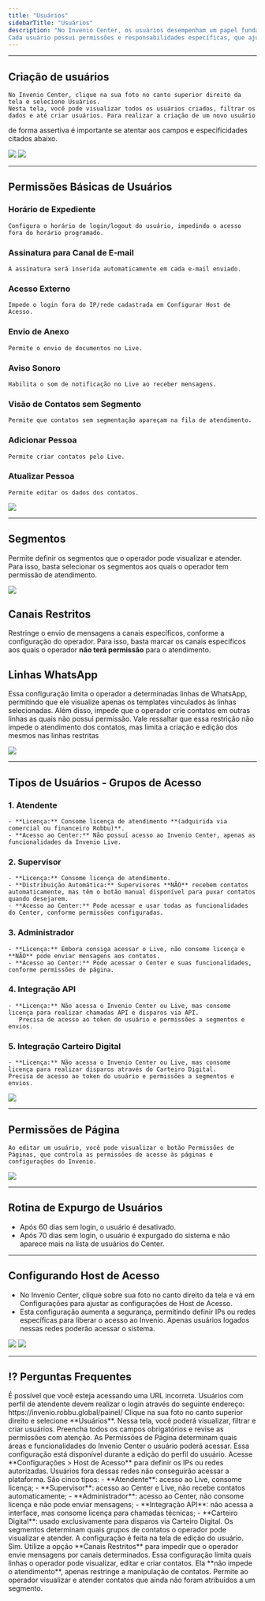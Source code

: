 ```yaml
---
title: "Usuários"
sidebarTitle: "Usuários"
description: "No Invenio Center, os usuários desempenham um papel fundamental na organização e no fluxo de atendimento. 
Cada usuário possui permissões e responsabilidades específicas, que ajudam a garantir que o sistema funcione de forma eficiente."
---
```

---

##  Criação de usuários 

	No Invenio Center, clique na sua foto no canto superior direito da tela e selecione Usuários.
	Nesta tela, você pode visualizar todos os usuários criados, filtrar os dados e até criar usuários. Para realizar a criação de um novo usuário 
de forma assertiva é importante se atentar aos campos e especificidades citados abaixo.

<img src="https://robbublob.blob.core.windows.net/docs/invenio-center/invenio-center/usuarios/img1usuarios.png" />

<img src="https://robbublob.blob.core.windows.net/docs/invenio-center/invenio-center/usuarios/img1.1usuarios.png" />

---

## Permissões Básicas de Usuários
###	Horário de Expediente
	Configura o horário de login/logout do usuário, impedindo o acesso fora do horário programado.
    
### Assinatura para Canal de E-mail
	A assinatura será inserida automaticamente em cada e-mail enviado.
###	Acesso Externo
	Impede o login fora do IP/rede cadastrada em Configurar Host de Acesso.
###	Envio de Anexo
    Permite o envio de documentos no Live.
###	Aviso Sonoro
    Habilita o som de notificação no Live ao receber mensagens.
###	Visão de Contatos sem Segmento
    Permite que contatos sem segmentação apareçam na fila de atendimento.
###	Adicionar Pessoa
    Permite criar contatos pelo Live.
###	Atualizar Pessoa
    Permite editar os dados dos contatos.

<img src="https://robbublob.blob.core.windows.net/docs/invenio-center/invenio-center/usuarios/img2usuarios.png" /> 

---

##  Segmentos
 Permite definir os segmentos que o operador pode visualizar e atender. Para isso, basta selecionar os segmentos aos quais o operador tem permissão de atendimento.

 <img src="https://robbublob.blob.core.windows.net/docs/invenio-center/invenio-center/usuarios/img4usuarios.png" /> 

##  Canais Restritos
 Restringe o envio de mensagens a canais específicos, conforme a configuração do operador. Para isso, basta marcar os canais específicos aos quais o operador **não terá permissão** para o atendimento.

##  Linhas WhatsApp
 Essa configuração limita o operador a determinadas linhas de WhatsApp, permitindo que ele visualize apenas os templates vinculados às linhas selecionadas. Além disso, impede que o operador crie contatos
  em outras linhas as quais não possui permissão. Vale ressaltar que essa restrição não impede o atendimento dos contatos, mas limita a criação e edição dos mesmos nas linhas restritas

<img src="https://robbublob.blob.core.windows.net/docs/invenio-center/invenio-center/usuarios/linhas-whatsapp.png"/>

---

##  Tipos de Usuários - Grupos de Acesso
### 1. Atendente
	- **Licença:** Consome licença de atendimento **(adquirida via comercial ou financeiro Robbu)**.
	- **Acesso ao Center:** Não possuí acesso ao Invenio Center, apenas as funcionalidades da Invenio Live.
### 2. Supervisor
	- **Licença:** Consome licença de atendimento.
	- **Distribuição Automática:** Supervisores **NÃO** recebem contatos automaticamente, mas têm o botão manual disponível para puxar contatos quando desejarem.
	- **Acesso ao Center:** Pode acessar e usar todas as funcionalidades do Center, conforme permissões configuradas.
### 3. Administrador
	- **Licença:** Embora consiga acessar o Live, não consome licença e **NÃO** pode enviar mensagens aos contatos. 
	- **Acesso ao Center:** Pode acessar o Center e suas funcionalidades, conforme permissões de página.
### 4. Integração API
	- **Licença:** Não acessa o Invenio Center ou Live, mas consome licença para realizar chamadas API e disparos via API. 
	   Precisa de acesso ao token do usuário e permissões a segmentos e envios.
### 5. Integração Carteiro Digital
	- **Licença:** Não acessa o Invenio Center ou Live, mas consome licença para realizar disparos através do Carteiro Digital.
	Precisa de acesso ao token do usuário e permissões a segmentos e envios.

<img src="https://robbublob.blob.core.windows.net/docs/invenio-center/invenio-center/usuarios/img5usuarios.png" />

---

## Permissões de Página
	Ao editar um usuário, você pode visualizar o botão Permissões de Páginas, que controla as permissões de acesso às páginas e configurações do Invenio.
    
<img src="https://robbublob.blob.core.windows.net/docs/invenio-center/invenio-center/usuarios/img6usuarios.png" /> 

---

##  Rotina de Expurgo de Usuários
-	Após 60 dias sem login, o usuário é desativado.
-	Após 70 dias sem login, o usuário é expurgado do sistema e não aparece mais na lista de usuários do Center.

---

## Configurando Host de Acesso
-	No Invenio Center, clique sobre sua foto no canto direito da tela e vá em Configurações para ajustar as configurações de Host de Acesso.
-	Esta configuração aumenta a segurança, permitindo definir IPs ou redes específicas para liberar o acesso ao Invenio. Apenas usuários logados nessas redes poderão acessar o sistema.

<img src="https://robbublob.blob.core.windows.net/docs/invenio-center/invenio-center/usuarios/img7usuarios.png" /> 
<img src="https://robbublob.blob.core.windows.net/docs/invenio-center/invenio-center/usuarios/img7.1usuarios.png" /> 

---

## ⁉️ Perguntas Frequentes 

<AccordionGroup>
    <Accordion title="Não estou conseguindo logar no Invenio Live como atendente">
    É possível que você esteja acessando uma URL incorreta. Usuários com perfil de atendente devem realizar o login através do seguinte endereço:  
    https://invenio.robbu.global/painel/
    </Accordion>
  <Accordion title="Como crio um novo usuário no Invenio Center?">
    Clique na sua foto no canto superior direito e selecione **Usuários**. Nessa tela, você poderá visualizar, filtrar e criar usuários. Preencha todos os campos obrigatórios e revise as permissões com atenção.
  </Accordion>

  <Accordion title="O que são as Permissões de Página?">
    As Permissões de Página determinam quais áreas e funcionalidades do Invenio Center o usuário poderá acessar. Essa configuração está disponível durante a edição do perfil do usuário.
  </Accordion>

  <Accordion title="Como restringir o acesso a partir de IPs específicos?">
    Acesse **Configurações > Host de Acesso** para definir os IPs ou redes autorizadas. Usuários fora dessas redes não conseguirão acessar a plataforma.
  </Accordion>

  <Accordion title="Quais são os tipos de usuários disponíveis?">
    São cinco tipos:
    - **Atendente**: acesso ao Live, consome licença;
    - **Supervisor**: acesso ao Center e Live, não recebe contatos automaticamente;
    - **Administrador**: acesso ao Center, não consome licença e não pode enviar mensagens;
    - **Integração API**: não acessa a interface, mas consome licença para chamadas técnicas;
    - **Carteiro Digital**: usado exclusivamente para disparos via Carteiro Digital.
  </Accordion>

  <Accordion title="O que são os Segmentos e como funcionam?">
    Os segmentos determinam quais grupos de contatos o operador pode visualizar e atender. A configuração é feita na tela de edição do usuário.
  </Accordion>

  <Accordion title="É possível restringir o envio de mensagens em canais específicos?">
    Sim. Utilize a opção **Canais Restritos** para impedir que o operador envie mensagens por canais determinados.
  </Accordion>

  <Accordion title="Para que serve a configuração de Linhas WhatsApp?">
    Essa configuração limita quais linhas o operador pode visualizar, editar e criar contatos. Ela **não impede o atendimento**, apenas restringe a manipulação de contatos.
  </Accordion>

  <Accordion title="O que faz a permissão Visão de Contatos sem Segmento?">
    Permite ao operador visualizar e atender contatos que ainda não foram atribuídos a um segmento.
  </Accordion>
</AccordionGroup>